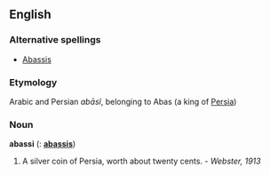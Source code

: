 ==English==

===Alternative spellings===
*[[abassis|Abassis]]

===Etymology===
Arabic and Persian ''ab&#257;s&#297;'', belonging to Abas (a king of [[Persia]])

===Noun===
'''abassi'''  ({{plural}}: '''[[abassis]]''')
#A silver coin of Persia, worth about twenty cents. - ''Webster, 1913''